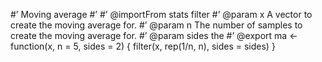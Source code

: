 #' Moving average
#'
#' @importFrom stats filter
#' @param x A vector to create the moving average for.
#' @param n The number of samples to create the moving average for.
#' @param sides the 
#' @export
ma  <- function(x, n = 5, sides = 2) {
   filter(x, rep(1/n, n), sides = sides) 
}
